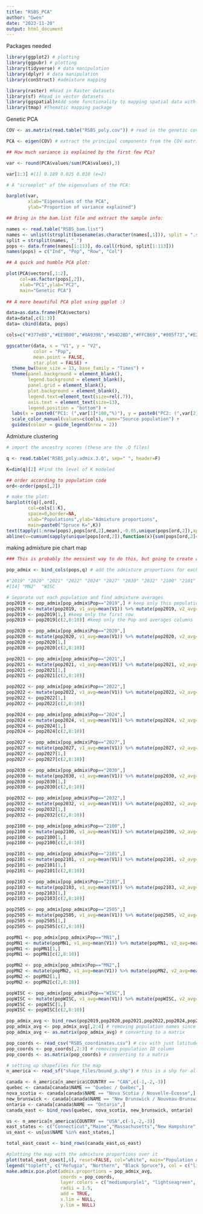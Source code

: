 ```yaml
---
title: "RSBS_PCA"
author: "Gwen"
date: "2023-11-20"
output: html_document
---
```


Packages needed
```r
library(ggplot2) # plotting
library(ggpubr) # plotting
library(tidyverse) # data manipulation
library(dplyr) # data manipulation
library(conStruct) #admixture mapping

library(raster) #Read in Raster datasets
library(sf) #Read in vector datasets
library(ggspatial)#Add some functionality to mapping spatial data with the ggplot2 framework
library(tmap) #Thematic mapping package

```


Genetic PCA
```r

COV <- as.matrix(read.table("RSBS_poly.cov")) # read in the genetic covariance matrix

PCA <- eigen(COV) # extract the principal components from the COV matrix

## How much variance is explained by the first few PCs?

var <- round(PCA$values/sum(PCA$values),3)

var[1:3] #[1] 0.189 0.025 0.010 (e=2)

# A "screeplot" of the eigenvalues of the PCA:

barplot(var, 
        xlab="Eigenvalues of the PCA", 
        ylab="Proportion of variance explained")

## Bring in the bam.list file and extract the sample info:

names <- read.table("RSBS_bam.list")
names <- unlist(strsplit(basename(as.character(names[,1])), split = ".sorted.rmdup.bam"))
split = strsplit(names, "_")
pops <- data.frame(names[1:113], do.call(rbind, split[1:113]))
names(pops) = c("Ind", "Pop", "Row", "Col")

## A quick and humble PCA plot:

plot(PCA$vectors[,1:2],
     col=as.factor(pops[,2]),
     xlab="PC1",ylab="PC2", 
     main="Genetic PCA")
     
## A more beautiful PCA plot using ggplot :)

data=as.data.frame(PCA$vectors)
data=data[,c(1:3)]
data= cbind(data, pops)

cols=c("#377eB8","#EE9B00","#0A9396","#94D2BD","#FFCB69","#005f73","#E26D5C","#AE2012", "#6d597a", "#7EA16B","#d4e09b", "gray70", "#d71868", "#8e7cc3", "#93c47d")

ggscatter(data, x = "V1", y = "V2",
          color = "Pop",
          mean.point = FALSE,
          star.plot = FALSE) +
  theme_bw(base_size = 13, base_family = "Times") +
  theme(panel.background = element_blank(), 
        legend.background = element_blank(), 
        panel.grid = element_blank(), 
        plot.background = element_blank(), 
        legend.text=element_text(size=rel(.7)), 
        axis.text = element_text(size=13), 
        legend.position = "bottom") +
  labs(x = paste0("PC1: (",var[1]*100,"%)"), y = paste0("PC2: (",var[2]*100,"%)")) +
  scale_color_manual(values=c(cols), name="Source population") +
  guides(colour = guide_legend(nrow = 2))


```



Admixture clustering
```r

# import the ancestry scores (these are the .Q files)

q <- read.table("RSBS_poly.admix.3.Q", sep=" ", header=F)

K=dim(q)[2] #Find the level of K modeled

## order according to population code
ord<-order(pops[,2])

# make the plot:
barplot(t(q)[,ord],
        col=cols[1:K],
        space=0,border=NA,
        xlab="Populations",ylab="Admixture proportions",
        main=paste0("Spruce K=",K))
text(tapply(1:nrow(pops),pops[ord,2],mean),-0.05,unique(pops[ord,2]),xpd=T)
abline(v=cumsum(sapply(unique(pops[ord,2]),function(x){sum(pops[ord,2]==x)})),col=1,lwd=1.2)
```

making admixture pie chart map
```r
### This is probably the messiest way to do this, but going to create a df with the average admixture proportions for each population ###

pop_admix <- bind_cols(pops,q) # add the admixture proportions for each sample to population data in a new df

#"2019" "2020" "2021" "2022" "2024" "2027" "2030" "2032" "2100" "2101" "2103" "2505" "MN1" 
#[14] "MN2"  "WISC

# Separate out each population and find admixture averages
pop2019 <- pop_admix[pop_admix$Pop=="2019",] # keep only this population
pop2019 <- mutate(pop2019, v1_avg=mean(V1)) %>% mutate(pop2019, v2_avg=mean(V2)) %>% mutate(pop2019, v3_avg=mean(V3)) # add new columns with admixture averages
pop2019 <- pop2019[1,] #keep only the first row
pop2019 <- pop2019[c(2,8:10)] #keep only the Pop and averages columns

pop2020 <- pop_admix[pop_admix$Pop=="2020",]
pop2020 <- mutate(pop2020, v1_avg=mean(V1)) %>% mutate(pop2020, v2_avg=mean(V2)) %>% mutate(pop2020, v3_avg=mean(V3)) 
pop2020 <- pop2020[1,]
pop2020 <- pop2020[c(2,8:10)] 

pop2021 <- pop_admix[pop_admix$Pop=="2021",]
pop2021 <- mutate(pop2021, v1_avg=mean(V1)) %>% mutate(pop2021, v2_avg=mean(V2)) %>% mutate(pop2021, v3_avg=mean(V3)) 
pop2021 <- pop2021[1,]
pop2021 <- pop2021[c(2,8:10)] 

pop2022 <- pop_admix[pop_admix$Pop=="2022",]
pop2022 <- mutate(pop2022, v1_avg=mean(V1)) %>% mutate(pop2022, v2_avg=mean(V2)) %>% mutate(pop2022, v3_avg=mean(V3)) 
pop2022 <- pop2022[1,]
pop2022 <- pop2022[c(2,8:10)] 

pop2024 <- pop_admix[pop_admix$Pop=="2024",]
pop2024 <- mutate(pop2024, v1_avg=mean(V1)) %>% mutate(pop2024, v2_avg=mean(V2)) %>% mutate(pop2024, v3_avg=mean(V3)) 
pop2024 <- pop2024[1,]
pop2024 <- pop2024[c(2,8:10)] 

pop2027 <- pop_admix[pop_admix$Pop=="2027",]
pop2027 <- mutate(pop2027, v1_avg=mean(V1)) %>% mutate(pop2027, v2_avg=mean(V2)) %>% mutate(pop2027, v3_avg=mean(V3)) 
pop2027 <- pop2027[1,]
pop2027 <- pop2027[c(2,8:10)] 

pop2030 <- pop_admix[pop_admix$Pop=="2030",]
pop2030 <- mutate(pop2030, v1_avg=mean(V1)) %>% mutate(pop2030, v2_avg=mean(V2)) %>% mutate(pop2030, v3_avg=mean(V3)) 
pop2030 <- pop2030[1,]
pop2030 <- pop2030[c(2,8:10)] 

pop2032 <- pop_admix[pop_admix$Pop=="2032",]
pop2032 <- mutate(pop2032, v1_avg=mean(V1)) %>% mutate(pop2032, v2_avg=mean(V2)) %>% mutate(pop2032, v3_avg=mean(V3)) 
pop2032 <- pop2032[1,]
pop2032 <- pop2032[c(2,8:10)] 

pop2100 <- pop_admix[pop_admix$Pop=="2100",]
pop2100 <- mutate(pop2100, v1_avg=mean(V1)) %>% mutate(pop2100, v2_avg=mean(V2)) %>% mutate(pop2100, v3_avg=mean(V3)) 
pop2100 <- pop2100[1,]
pop2100 <- pop2100[c(2,8:10)] 

pop2101 <- pop_admix[pop_admix$Pop=="2101",]
pop2101 <- mutate(pop2101, v1_avg=mean(V1)) %>% mutate(pop2101, v2_avg=mean(V2)) %>% mutate(pop2101, v3_avg=mean(V3)) 
pop2101 <- pop2101[1,]
pop2101 <- pop2101[c(2,8:10)] 

pop2103 <- pop_admix[pop_admix$Pop=="2103",]
pop2103 <- mutate(pop2103, v1_avg=mean(V1)) %>% mutate(pop2103, v2_avg=mean(V2)) %>% mutate(pop2103, v3_avg=mean(V3)) 
pop2103 <- pop2103[1,]
pop2103 <- pop2103[c(2,8:10)]

pop2505 <- pop_admix[pop_admix$Pop=="2505",]
pop2505 <- mutate(pop2505, v1_avg=mean(V1)) %>% mutate(pop2505, v2_avg=mean(V2)) %>% mutate(pop2505, v3_avg=mean(V3)) 
pop2505 <- pop2505[1,]
pop2505 <- pop2505[c(2,8:10)]

popMN1 <- pop_admix[pop_admix$Pop=="MN1",]
popMN1 <- mutate(popMN1, v1_avg=mean(V1)) %>% mutate(popMN1, v2_avg=mean(V2)) %>% mutate(popMN1, v3_avg=mean(V3)) 
popMN1 <- popMN1[1,]
popMN1 <- popMN1[c(2,8:10)]

popMN2 <- pop_admix[pop_admix$Pop=="MN2",]
popMN2 <- mutate(popMN2, v1_avg=mean(V1)) %>% mutate(popMN2, v2_avg=mean(V2)) %>% mutate(popMN2, v3_avg=mean(V3)) 
popMN2 <- popMN2[1,]
popMN2 <- popMN2[c(2,8:10)]

popWISC <- pop_admix[pop_admix$Pop=="WISC",]
popWISC <- mutate(popWISC, v1_avg=mean(V1)) %>% mutate(popWISC, v2_avg=mean(V2)) %>% mutate(popWISC, v3_avg=mean(V3)) 
popWISC <- popWISC[1,]
popWISC <- popWISC[c(2,8:10)]

pop_admix_avg <- bind_rows(pop2019,pop2020,pop2021,pop2022,pop2024,pop2027,pop2030,pop2032,pop2100,pop2101,pop2103,pop2505,popMN1,popMN2,popWISC) # then put them all the population averages into a single df
pop_admix_avg <- pop_admix_avg[,2:4] # removing population names since these can't be present for making the pie charts
pop_admix_avg <- as.matrix(pop_admix_avg) # converting to a matrix

pop_coords <- read_csv("RSBS_coordinates.csv") # csv with just latitude + longitude data
pop_coords <- pop_coords[,2:3] # removing population ID column
pop_coords <- as.matrix(pop_coords) # converting to a matrix

# setting up shapefiles for the map
n_america <- read_sf("shape_files/bound_p.shp") # this is a shp for all of north america with more generalized boundaries

canada <- n_america[n_america$COUNTRY == "CAN",c(-1,-2,-3)]
quebec <- canada[canada$NAME == "Quebec / Québec",]
nova_scotia <- canada[canada$NAME == "Nova Scotia / Nouvelle-Écosse",]
new_brunswick <- canada[canada$NAME == "New Brunswick / Nouveau-Brunswick",]
ontario <- canada[canada$NAME == "Ontario",]
canada_east <- bind_rows(quebec, nova_scotia, new_brunswick, ontario)

us <- n_america[n_america$COUNTRY == "USA",c(-1,-2,-3)]
east_states <- c("Connecticut","Maine","Massachusetts","New Hampshire","Rhode Island","Vermont","Delaware","District of Columbia","Florida","Georgia","Maryland","North Carolina","South Carolina","Virginia","West Virginia","Iowa","Missouri","Minnesota","New Jersey","New York","Pennsylvania","Illinois","Indiana","Michigan","Ohio","Wisconsin","Alabama","Kentucky","Mississippi","Tennessee")
us_east <- us[us$NAME %in% east_states,]

total_east_coast <- bind_rows(canada_east,us_east)

#plotting the map with the admixture proportions over it
plot(total_east_coast[,6], reset=FALSE, col="white", main="Population Admixture Proportions")
legend("topleft", c("Refugia", "Northern", "Black Spruce"), col = c("lightseagreen", "mediumpurple1", "sandybrown"), pch=20)
make.admix.pie.plot(admix.proportions = pop_admix_avg,
                    coords = pop_coords,
                    layer.colors = c("mediumpurple1", "lightseagreen", "sandybrown"),
                    radii = 1.5,
                    add = TRUE,
                    x.lim = NULL,
                    y.lim = NULL)


```




